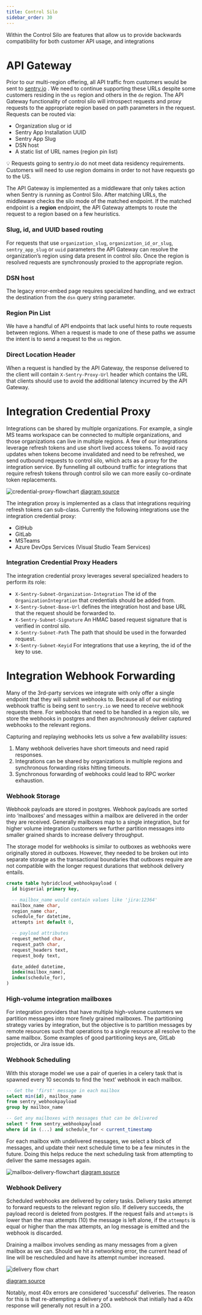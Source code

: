 ```yaml
---
title: Control Silo
sidebar_order: 30
---
```


Within the Control Silo are features that allow us to provide backwards compatibility for both customer API usage, and integrations

# API Gateway

Prior to our multi-region offering, all API traffic from customers would be sent to [sentry.io](http://sentry.io) . We need to continue supporting these URLs despite some customers residing in the `us` region and others in the `de` region. The API Gateway functionality of control silo will introspect requests and proxy requests to the appropriate region based on path parameters in the request. Requests can be routed via:

- Organization slug or id
- Sentry App Installation UUID
- Sentry App Slug
- DSN host
- A static list of URL names (region pin list)

<Alert level="info">
💡 Requests going to sentry.io do not meet data residency requirements. Customers will need to use region domains in order to not have requests go to the US.
</Alert>

The API Gateway is implemented as a middleware that only takes action when Sentry is running as Control Silo. After matching URLs, the middleware checks the silo mode of the matched endpoint. If the matched endpoint is a **region** endpoint, the API Gateway attempts to route the request to a region based on a few heuristics.

### Slug, id, and UUID based routing

For requests that use `organization_slug`, `organization_id_or_slug`, `sentry_app_slug` or `uuid` parameters the API Gateway can resolve the organization’s region using data present in control silo. Once the region is resolved requests are synchronously proxied to the appropriate region.

### DSN host

The legacy error-embed page requires specialized handling, and we extract the
destination from the `dsn` query string parameter.

### Region Pin List

We have a handful of API endpoints that lack useful hints to route requests between regions. When a request is made to one of these paths we assume the intent is to send a request to the `us` region.

### Direct Location Header

When a request is handled by the API Gateway, the response delivered to the client will contain `X-Sentry-Proxy-Url` header which contains the URL that clients should use to avoid the additional latency incurred by the API Gateway.

# Integration Credential Proxy

Integrations can be shared by multiple organizations. For example, a single MS teams workspace can be connected to multiple organizations, and those organizations can live in multiple regions. A few of our integrations leverage refresh tokens and use short lived access tokens. To avoid racy updates when tokens become invalidated and need to be refreshed, we send outbound requests to control silo, which acts as a proxy for the integration service. By funnelling all outbound traffic for integrations that require refresh tokens through control silo we can more easily co-ordinate token replacements.

![credential-proxy-flowchart](https://mermaid.ink/svg/pako:eNqdk01uwjAQha8y9RoukAWbdsumdOnNKH4Bq_GY2hNBhbh7DUnURJFA7c4ave_Nry-mjg6mMhlfHaTGm-d94mDFCtcaE71j76PsfBvHyGsUTbGdhrb5AxzyjfrV03qzmeAVZYgjn3MH4hZJF-KJMy3lpJFC1j7RVLpE28gFFUXpRUsGClB2rPwMZDfn6gQHUc9tvqVPtyllXboMAxirlqi-8XXvMUB08nqYGloZqfWyEI2fEML56Avw8ihhQpOQDz3x0LPIjlEyng2hO5ZRgXLZLNzo-5eO750KTv-vaX46M51ZmYAU2LtythcrRNboAQHWVOXp0HDXqjVWrkXKncbdt9Sm0tRhZfrehis3VVP2UKJwvjS77b_C_UdcfwDQFR3U)
[diagram source](https://mermaid.live/edit#pako:eNqdk01uwjAQha8y9RoukAWbdsumdOnNKH4Bq_GY2hNBhbh7DUnURJFA7c4ave_Nry-mjg6mMhlfHaTGm-d94mDFCtcaE71j76PsfBvHyGsUTbGdhrb5AxzyjfrV03qzmeAVZYgjn3MH4hZJF-KJMy3lpJFC1j7RVLpE28gFFUXpRUsGClB2rPwMZDfn6gQHUc9tvqVPtyllXboMAxirlqi-8XXvMUB08nqYGloZqfWyEI2fEML56Avw8ihhQpOQDz3x0LPIjlEyng2hO5ZRgXLZLNzo-5eO750KTv-vaX46M51ZmYAU2LtythcrRNboAQHWVOXp0HDXqjVWrkXKncbdt9Sm0tRhZfrehis3VVP2UKJwvjS77b_C_UdcfwDQFR3U)

The integration proxy is implemented as a class that integrations requiring refresh tokens can sub-class. Currently the following integrations use the integration credential proxy:

- GitHub
- GitLab
- MSTeams
- Azure DevOps Services (Visual Studio Team Services)

### Integration Credential Proxy Headers

The integration credential proxy leverages several specialized headers to perform its role:

- `X-Sentry-Subnet-Organization-Integration` The id of the `OrganizationIntegration` that credentials should be added from.
- `X-Sentry-Subnet-Base-Url` defines the integration host and base URL that the request should be forwarded to.
- `X-Sentry-Subnet-Signature` An HMAC based request signature that is verified in control silo.
- `X-Sentry-Subnet-Path` The path that should be used in the forwarded request.
- `X-Sentry-Subnet-Keyid` For integrations that use a keyring, the id of the key to use.

# Integration Webhook Forwarding

Many of the 3rd-party services we integrate with only offer a single endpoint that they will submit webhooks to. Because all of our existing webhook traffic is being sent to `sentry.io` we need to receive webhook requests there. For webhooks that need to be handled in a region silo, we store the webhooks in postgres and then asynchronously deliver captured webhooks to the relevant regions.

Capturing and replaying webhooks lets us solve a few availability issues:

1. Many webhook deliveries have short timeouts and need rapid responses.
2. Integrations can be shared by organizations in multiple regions and synchronous forwarding risks hitting timeouts.
3. Synchronous forwarding of webhooks could lead to RPC worker exhaustion.

### Webhook Storage

Webhook payloads are stored in postgres. Webhook payloads are sorted into ‘mailboxes’ and messages within a mailbox are delivered in the order they are received. Generally mailboxes map to a single integration, but for higher volume integration customers we further partition messages into smaller grained shards to increase delivery throughput.

The storage model for webhooks is similar to outboxes as webhooks were originally stored *in* outboxes. However, they needed to be broken out into separate storage as the transactional boundaries that outboxes require are not compatible with the longer request durations that webhook delivery entails.

```sql
create table hybridcloud_webhookpayload (
  id bigserial primary key,

  -- mailbox_name would contain values like 'jira:12364'
  mailbox_name char,
  region_name char,
  schedule_for datetime,
  attempts int default 0,

  -- payload attributes
  request_method char,
  request_path char,
  request_headers text,
  request_body text,

  date_added datetime,
  index(mailbox_name),
  index(schedule_for),
)
```

### High-volume integration mailboxes

For integration providers that have multiple high-volume customers we partition messages into more finely grained mailboxes. The partitioning strategy varies by integration, but the objective is to partition messages by remote resources such that operations to a single resource all resolve to the same mailbox. Some examples of good partitioning keys are, GitLab projectids, or Jira issue ids.

### Webhook Scheduling

With this storage model we use a pair of queries in a celery task that is spawned every 10 seconds to find the ‘next’ webhook in each mailbox.

```sql
-- Get the 'first' message in each mailbox
select min(id), mailbox_name
from sentry_webhookpayload
group by mailbox_name

-- Get any mailboxes with messages that can be delivered
select * from sentry_webhookpayload
where id in (...) and schedule_for < current_timestamp
```

For each mailbox with undelivered messages, we select a block of messages, and update their next schedule time to be a few minutes in the future. Doing this helps reduce the next scheduling task from attempting to deliver the same messages again.

![mailbox-delivery-flowchart](https://mermaid.ink/svg/pako:eNqNUTtyAzEIvQpD7VxgCzdJm2pbNXjF2owl2EjIn_H47lFiJ5OkcTrgfWB4F5wsMg5Y-a2xTvwitC2UgwZdqLhMspA6PJt6sQSjJPvAfvbwtF7_IsAAs2iETJI2duIKR_EdZK6Vtlz_o07OBaz5X4-5eSsMkZMcuJwfW7UlkjMon_xbBS6ZYbYCvrtDm2TT_rHbuNBRwanuwQ1iIVGgrxuD4gozl97G_tFLUICAfUXmgEMvI8_UkgcMeu1Uam7jWSccvDRe4e3UewA4zJRqn3IUt_J6S-kzrOs7BGObcw)
[diagram source](https://mermaid.live/edit#pako:eNqNUTtyAzEIvQpD7VxgCzdJm2pbNXjF2owl2EjIn_H47lFiJ5OkcTrgfWB4F5wsMg5Y-a2xTvwitC2UgwZdqLhMspA6PJt6sQSjJPvAfvbwtF7_IsAAs2iETJI2duIKR_EdZK6Vtlz_o07OBaz5X4-5eSsMkZMcuJwfW7UlkjMon_xbBS6ZYbYCvrtDm2TT_rHbuNBRwanuwQ1iIVGgrxuD4gozl97G_tFLUICAfUXmgEMvI8_UkgcMeu1Uam7jWSccvDRe4e3UewA4zJRqn3IUt_J6S-kzrOs7BGObcw)

### Webhook Delivery

Scheduled webhooks are delivered by celery tasks. Delivery tasks attempt to forward requests to the relevant region silo. If delivery succeeds, the payload record is deleted from postgres. If the request fails and  `attempts` is lower than the max attempts (10) the message is left alone, if the `attempts` is equal or higher than the max attempts, an log message is emitted and the webhook is discarded.

Draining a mailbox involves sending as many messages from a given mailbox as we can. Should we hit a networking error, the current head of line will be rescheduled and have its attempt number increased.

![delivery flow chart](https://mermaid.ink/svg/pako:eNqNUrFuAjEM_RUrM1SoapcbWIq6dYE1i0l8XETOviYOokL8e8NBK5CQYIkS-eW9Z_sdjBNPpjGZvguxo0XATcLe8oBJgwsDssKHsCaJsApRbitL2gThS8HyNRCm8_nNT2jgk9R10BF6WEdxW5AWegxxLXvLUWSAVhJhxfSUM27IMsAj0tBCJ7KFkAHXsqPKuAdUpX7QDJ4iKb3cJbpyX3kWFMOO0khWm1GMCrk4V52cnnADn94x8jqbTd9m-zP4keuzr38xipmAUpL0nNb7SQfgiemwS9RT3dVlJIDsIVF2HfkSaRRnb3k8LJuJ6SnVpfiaisNJwxrtKoM1Tb16arFEtcbysUKxqKx-2JlGU6GJKYNH_QuRaVqsbU0M-aCSvs5JGwN3_AUkRNw7)

[diagram source](https://mermaid.live/edit#pako:eNqNUrFuAjEM_RUrM1SoapcbWIq6dYE1i0l8XETOviYOokL8e8NBK5CQYIkS-eW9Z_sdjBNPpjGZvguxo0XATcLe8oBJgwsDssKHsCaJsApRbitL2gThS8HyNRCm8_nNT2jgk9R10BF6WEdxW5AWegxxLXvLUWSAVhJhxfSUM27IMsAj0tBCJ7KFkAHXsqPKuAdUpX7QDJ4iKb3cJbpyX3kWFMOO0khWm1GMCrk4V52cnnADn94x8jqbTd9m-zP4keuzr38xipmAUpL0nNb7SQfgiemwS9RT3dVlJIDsIVF2HfkSaRRnb3k8LJuJ6SnVpfiaisNJwxrtKoM1Tb16arFEtcbysUKxqKx-2JlGU6GJKYNH_QuRaVqsbU0M-aCSvs5JGwN3_AUkRNw7)

Notably, most 40x errors are considered 'successful' deliveries. The reason for this is that re-attempting a delivery of a webhook that initially had a 40x response will generally not result in a 200.
